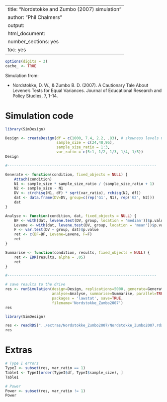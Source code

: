 %\VignetteIndexEntry{SimDesign}
%\VignetteEngine{knitr::knitr}
---
title: "Nordstokke and Zumbo (2007) simulation"
author: "Phil Chalmers"
output:
  html_document:
    number_sections: yes
    toc: yes
---

```r
options(digits = 3)
cache_ <- TRUE
```

Simulation from: 

- Nordstokke, D. W., & Zumbo B. D. (2007). A Cautionary Tale About Levene's Tests for Equal Variances. Journal of Educational Research and Policy Studies, 7, 1-14.

# Simulation code

```r
library(SimDesign)

Design <- createDesign(df = c(1000, 7.4, 2.2, .83), # skewness levels 0 to 3
                       sample_size = c(24,48,96),
                       sample_size_ratio = 1:3,
                       var_ratio = c(5:1, 1/2, 1/3, 1/4, 1/5))
Design

#-------------------------------------------------------------------

Generate <- function(condition, fixed_objects = NULL) {
    Attach(condition)
    N1 <- sample_size * sample_size_ratio / (sample_size_ratio + 1)
    N2 <- sample_size - N1
    DV <- c(rchisq(N1, df) * sqrt(var_ratio), rchisq(N2, df))
    dat <- data.frame(DV=DV, group=c(rep('G1', N1), rep('G2', N2)))
    dat
}

Analyse <- function(condition, dat, fixed_objects = NULL) {
    BF <- with(dat, levene.test(DV, group, location = 'median'))$p.value
    Levene <- with(dat, levene.test(DV, group, location = 'mean'))$p.value
    F <- var.test(DV ~ group, dat)$p.value
    ret <- c(BF=BF, Levene=Levene, F=F)
    ret
}

Summarise <- function(condition, results, fixed_objects = NULL) {
    ret <- EDR(results, alpha = .05)
    ret
}

#-------------------------------------------------------------------

# save results to the drive
res <- runSimulation(design=Design, replications=5000, generate=Generate,
                     analyse=Analyse, summarise=Summarise, parallel=TRUE,
                     packages = 'lawstat', save=TRUE,
                     filename='Nordstokke_Zumbo2007')
res
```

```r
library(SimDesign)
```


```r
res <- readRDS("../extras/Nordstokke_Zumbo2007/Nordstokke_Zumbo2007.rds")
res
```


# Extras

```r
# Type I errors
TypeI <- subset(res, var_ratio == 1)
Table1 <- TypeI[order(TypeI$df, TypeI$sample_size), ]
Table1

# Power
Power <- subset(res, var_ratio != 1)
Power
```

